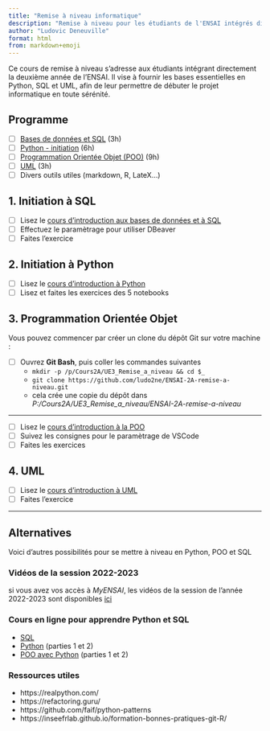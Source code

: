 ```yaml
---
title: "Remise à niveau informatique"
description: "Remise à niveau pour les étudiants de l'ENSAI intégrés directement en 2e année (21h)"
author: "Ludovic Deneuville"
format: html
from: markdown+emoji
---
```


Ce cours de remise à niveau s'adresse aux étudiants intégrant directement la deuxième année de l'ENSAI. 
Il vise à fournir les bases essentielles en Python, SQL et UML, afin de leur permettre de débuter le projet informatique en toute sérénité.

## Programme

- [ ] [Bases de données et SQL](docs/sql/sql-cours.qmd) (3h)
- [ ] [Python - initiation](docs/python/python-cours.qmd) (6h)
- [ ] [Programmation Orientée Objet (POO)](docs/POO/POO.qmd) (9h)
- [ ] [UML](docs/UML/UML.qmd) (3h)
- [ ] Divers outils utiles (markdown, R, LateX...)


## 1. Initiation à SQL

- [ ] Lisez le [cours d'introduction aux bases de données et à SQL](docs/sql/sql-cours.qmd)
- [ ] Effectuez le paramètrage pour utiliser DBeaver
- [ ] Faites l'exercice


## 2. Initiation à Python

- [ ] Lisez le [cours d'introduction à Python](docs/python/python-cours.qmd)
- [ ] Lisez et faites les exercices des 5 notebooks


## 3. Programmation Orientée Objet


Vous pouvez commencer par créer un clone du dépôt Git sur votre machine :

- [ ] Ouvrez **Git Bash**, puis coller les commandes suivantes
  - `mkdir -p /p/Cours2A/UE3_Remise_a_niveau && cd $_`
  - `git clone https://github.com/ludo2ne/ENSAI-2A-remise-a-niveau.git`
  - cela crée une copie du dépôt dans *P:/Cours2A/UE3_Remise_a_niveau/ENSAI-2A-remise-a-niveau*

---

- [ ] Lisez le [cours d'introduction à la POO](docs/POO/POO.qmd)
- [ ] Suivez les consignes pour le paramètrage de VSCode
- [ ] Faites les exercices


## 4. UML

- [ ] Lisez le [cours d'introduction à UML](docs/UML/UML.qmd)
- [ ] Faites l'exercice

---

## Alternatives 

Voici d'autres possibilités pour se mettre à niveau en Python, POO et SQL

### Vidéos de la session 2022-2023

si vous avez vos accès à *MyENSAI*, les vidéos de la session de l'année 2022-2023 sont disponibles [ici](https://foad-moodle.ensai.fr/mod/url/view.php?id=11354){target="_blank"}


### Cours en ligne pour apprendre Python et SQL

- [SQL](https://openclassrooms.com/fr/courses/7818671-requetez-une-base-de-donnees-avec-sql){target="_blank"}
- [Python](https://openclassrooms.com/fr/courses/7168871-apprenez-les-bases-du-langage-python#table-of-content){target="_blank"} (parties 1 et 2)
- [POO avec Python](https://openclassrooms.com/fr/courses/7150616-apprenez-la-programmation-orientee-objet-avec-python){target="_blank"} (parties 1 et 2)
		

### Ressources utiles

- https://realpython.com/
- https://refactoring.guru/
- https://github.com/faif/python-patterns
- https://inseefrlab.github.io/formation-bonnes-pratiques-git-R/